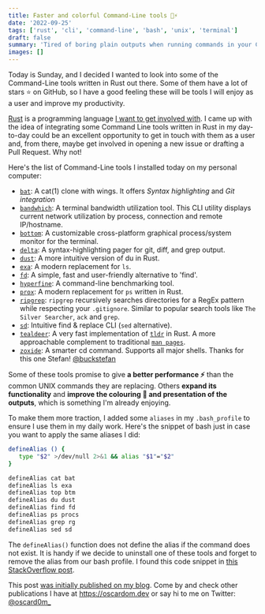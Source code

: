 ```yaml
---
title: Faster and colorful Command-Line tools 🌈⚡
date: '2022-09-25'
tags: ['rust', 'cli', 'command-line', 'bash', 'unix', 'terminal']
draft: false
summary: 'Tired of boring plain outputs when running commands in your Command-Line? And want to get better performance numbers?'
images: []
---
```


Today is Sunday, and I decided I wanted to look into some of the Command-Line tools written in Rust out there. Some of them have a lot of stars ⭐ on GitHub, so I have a good feeling these will be tools I will enjoy as a user and improve my productivity.

[Rust](https://www.rust-lang.org/) is a programming language [I want to get involved with](/previously/2022-08). I came up with the idea of integrating some Command Line tools written in Rust in my day-to-day could be an excellent opportunity to get in touch with them as a user and, from there, maybe get involved in opening a new issue or drafting a Pull Request. Why not!

Here's the list of Command-Line tools I installed today on my personal computer:

- [`bat`](https://github.com/sharkdp/bat): A cat(1) clone with wings. It offers _Syntax highlighting_ and _Git integration_
- [`bandwhich`](https://github.com/imsnif/bandwhich): A terminal bandwidth utilization tool. This CLI utility displays current network utilization by process, connection and remote IP/hostname.
- [`bottom`](https://github.com/ClementTsang/bottom): A customizable cross-platform graphical process/system monitor for the terminal.
- [`delta`](https://github.com/dandavison/delta): A syntax-highlighting pager for git, diff, and grep output.
- [`dust`](https://github.com/bootandy/dust): A more intuitive version of du in Rust.
- [`exa`](https://github.com/ogham/exa): A modern replacement for `ls`.
- [`fd`](https://github.com/sharkdp/fd): A simple, fast and user-friendly alternative to 'find'.
- [`hyperfine`](https://github.com/sharkdp/hyperfine): A command-line benchmarking tool.
- [`prox`](https://github.com/dalance/procs): A modern replacement for `ps` written in Rust.
- [`ripgrep`](https://github.com/BurntSushi/ripgrep): `ripgrep` recursively searches directories for a RegEx pattern while respecting your `.gitignore`. Similar to popular search tools like `The Silver Searcher`, `ack` and `grep`.
- [`sd`](https://github.com/chmln/sd): Intuitive find & replace CLI (`sed` alternative).
- [`tealdeer`](https://github.com/dbrgn/tealdeer): A very fast implementation of [`tldr`](https://github.com/tldr-pages/tldr) in Rust. A more approachable complement to traditional [`man pages`](https://github.com/tldr-pages/tldr).
- [`zoxide`](https://github.com/ajeetdsouza/zoxide): A smarter cd command. Supports all major shells. Thanks for this one Stefan! [@buckstefan](https://twitter.com/buckstefan)

Some of these tools promise to give **a better performance ⚡** than the common UNIX commands they are replacing. Others **expand its functionality** and **improve the colouring 🌈 and presentation of the outputs**, which is something I'm already enjoying.

To make them more traction, I added some `aliases` in my `.bash_profile` to ensure I use them in my daily work. Here's the snippet of bash just in case you want to apply the same aliases I did:

```bash
defineAlias () {
   type "$2" >/dev/null 2>&1 && alias "$1"="$2"
}

defineAlias cat bat
defineAlias ls exa
defineAlias top btm
defineAlias du dust
defineAlias find fd
defineAlias ps procs
defineAlias grep rg
defineAlias sed sd
```

The `defineAlias()` function does not define the alias if the command does not exist. It is handy if we decide to uninstall one of these tools and forget to remove the alias from our bash profile. I found this code snippet in [this StackOverflow post](https://stackoverflow.com/questions/34391838/best-way-to-define-conditional-aliases-in-shell).

This post [was initially published on my blog](https://www.oscardom.dev/blog/tooling/command-line-tools). Come by and check other publications I have at https://oscardom.dev or say hi to me on Twitter: [@oscard0m\_](https://twitter.com/oscard0m_)
